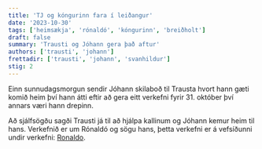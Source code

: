 ```yaml
---
title: 'TJ og kóngurinn fara í leiðangur'
date: '2023-10-30'
tags: ['heimsækja', 'rónaldó', 'kóngurinn', 'breiðholt']
draft: false
summary: 'Trausti og Jóhann gera það aftur'
authors: ['trausti', 'johann']
frettadir: ['trausti', 'johann', 'svanhildur']
stig: 2
---
```



Einn sunnudagsmorgun sendir Jóhann skilaboð til Trausta hvort hann gæti komið heim því hann átti eftir að gera eitt verkefni fyrir 31. október því annars væri hann drepinn.


Að sjálfsögðu sagði Trausti já til að hjálpa kallinum og Jóhann kemur heim til hans.
Verkefnið er um Rónaldó og sögu hans, þetta verkefni er á vefsíðunni undir verkefni: [Ronaldo](/verkefni/Ronaldo).


